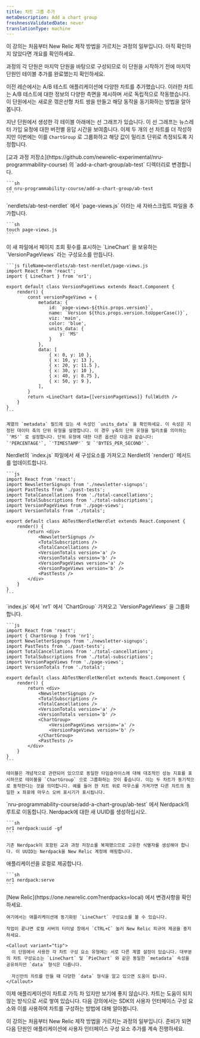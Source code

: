 ```yaml
---
title: 차트 그룹 추가
metaDescription: Add a chart group
freshnessValidatedDate: never
translationType: machine
---
```


<Callout variant="tip">
  이 강의는 처음부터 New Relic 제작 방법을 가르치는 과정의 일부입니다. 아직 확인하지 않았다면 개요를 확인하세요.

  과정의 각 단원은 마지막 단원을 바탕으로 구성되므로 이 단원을 시작하기 전에 마지막 단원인 테이블 추가를 완료했는지 확인하세요.
</Callout>

이전 레슨에서는 A/B 테스트 애플리케이션에 다양한 차트를 추가했습니다. 이러한 차트는 A/B 테스트에 대한 정보의 다양한 측면을 제시하며 서로 독립적으로 작동했습니다. 이 단원에서는 새로운 꺾은선형 차트 쌍을 만들고 해당 동작을 동기화하는 방법을 알아봅니다.

지난 단원에서 생성한 각 테이블 아래에는 선 그래프가 있습니다. 이 선 그래프는 뉴스레터 가입 요청에 대한 버전별 응답 시간을 보여줍니다. 이제 두 개의 선 차트를 더 작성하지만 이번에는 이를 `ChartGroup` 로 그룹화하고 해당 값이 밀리초 단위로 측정되도록 지정합니다.

<Steps>
  <Step>
    [교과 과정 저장소](https://github.com/newrelic-experimental/nru-programmability-course) 의 `add-a-chart-group/ab-test` 디렉터리로 변경합니다.

    ```sh
    cd nru-programmability-course/add-a-chart-group/ab-test
    ```
  </Step>

  <Step>
    `nerdlets/ab-test-nerdlet` 에서 `page-views.js` 이라는 새 자바스크립트 파일을 추가합니다.

    ```sh
    touch page-views.js
    ```
  </Step>

  <Step>
    이 새 파일에서 페이지 조회 횟수를 표시하는 `LineChart` 을 보유하는 `VersionPageViews` 라는 구성요소를 만듭니다.

    ```js fileName=nerdlets/ab-test-nerdlet/page-views.js
    import React from 'react';
    import { LineChart } from 'nr1';

    export default class VersionPageViews extends React.Component {
        render() {
            const versionPageViews = {
                metadata: {
                    id: `page-views-${this.props.version}`,
                    name: `Version ${this.props.version.toUpperCase()}`,
                    viz: 'main',
                    color: 'blue',
                    units_data: {
                        y: 'MS'
                    }
                },
                data: [
                    { x: 0, y: 10 },
                    { x: 10, y: 13 },
                    { x: 20, y: 11.5 },
                    { x: 30, y: 10 },
                    { x: 40, y: 8.75 },
                    { x: 50, y: 9 },
                ],
            }
            return <LineChart data={[versionPageViews]} fullWidth />
        }
    }
    ```

    계열의 `metadata` 필드에 있는 새 속성인 `units_data` 을 확인하세요. 이 속성은 지정된 데이터 축의 단위 유형을 설명합니다. 이 경우 y축의 단위 유형을 밀리초를 의미하는 `'MS'` 로 설정합니다. 단위 유형에 대한 다른 옵션은 다음과 같습니다: `'PERCENTAGE'`, `'TIMESTAMP'` 및 `'BYTES_PER_SECOND'`.
  </Step>

  <Step>
    Nerdlet의 `index.js` 파일에서 새 구성요소를 가져오고 Nerdlet의 `render()` 메서드를 업데이트합니다.

    ```js
    import React from 'react';
    import NewsletterSignups from './newsletter-signups';
    import PastTests from './past-tests';
    import TotalCancellations from './total-cancellations';
    import TotalSubscriptions from './total-subscriptions';
    import VersionPageViews from './page-views';
    import VersionTotals from './totals';

    export default class AbTestNerdletNerdlet extends React.Component {
        render() {
            return <div>
                <NewsletterSignups />
                <TotalSubscriptions />
                <TotalCancellations />
                <VersionTotals version='a' />
                <VersionTotals version='b' />
                <VersionPageViews version='a' />
                <VersionPageViews version='b' />
                <PastTests />
            </div>
        }
    }
    ```
  </Step>

  <Step>
    `index.js` 에서 `nr1` 에서 `ChartGroup` 가져오고 `VersionPageViews` 을 그룹화합니다.

    ```js
    import React from 'react';
    import { ChartGroup } from 'nr1';
    import NewsletterSignups from './newsletter-signups';
    import PastTests from './past-tests';
    import TotalCancellations from './total-cancellations';
    import TotalSubscriptions from './total-subscriptions';
    import VersionPageViews from './page-views';
    import VersionTotals from './totals';

    export default class AbTestNerdletNerdlet extends React.Component {
        render() {
            return <div>
                <NewsletterSignups />
                <TotalSubscriptions />
                <TotalCancellations />
                <VersionTotals version='a' />
                <VersionTotals version='b' />
                <ChartGroup>
                    <VersionPageViews version='a' />
                    <VersionPageViews version='b' />
                </ChartGroup>
                <PastTests />
            </div>
        }
    }
    ```

    테이블은 개념적으로 관련되어 있으므로 동일한 타임슬라이스에 대해 대조적인 성능 지표를 표시하므로 테이블을 `ChartGroup` 으로 그룹화하는 것이 좋습니다. 이는 두 차트가 동기적으로 동작한다는 것을 의미합니다. 예를 들어 한 차트 위로 마우스를 가져가면 다른 차트의 동일한 x 좌표에 마우스 오버 표시기가 표시됩니다.
  </Step>

  <Step>
    `nru-programmability-course/add-a-chart-group/ab-test` 에서 Nerdpack의 루트로 이동합니다.
  </Step>

  <Step>
    Nerdpack에 대한 새 UUID를 생성하십시오.

    ```sh
    nr1 nerdpack:uuid -gf
    ```

    기존 Nerdpack이 포함된 교과 과정 저장소를 복제했으므로 고유한 식별자를 생성해야 합니다. 이 UUID는 Nerdpack을 New Relic 계정에 매핑합니다.
  </Step>

  <Step>
    애플리케이션을 로컬로 제공합니다.

    ```sh
    nr1 nerdpack:serve
    ```
  </Step>

  <Step>
    [New Relic](https://one.newrelic.com?nerdpacks=local) 에서 변경사항을 확인하세요.

    여기에서는 애플리케이션에 동기화된 `LineChart` 구성요소를 볼 수 있습니다.

    작업이 끝나면 로컬 서버의 터미널 창에서 `CTRL+C` 눌러 New Relic 피규어 제공을 중지하세요.

    <Callout variant="tip">
      이 단원에서 사용한 각 차트 구성 요소 유형에는 서로 다른 계열 설정이 있습니다. 대부분의 차트 구성요소는 `LineChart` 및 `PieChart` 와 같은 동일한 `metadata` 속성을 공유하지만 `data` 형식은 다릅니다.

      자신만의 차트를 만들 때 다양한 `data` 형식을 알고 있으면 도움이 됩니다.
    </Callout>
  </Step>
</Steps>

이제 애플리케이션이 차트로 가득 차 있지만 보기에 좋지 않습니다. 차트는 도움이 되지 않는 방식으로 서로 쌓여 있습니다. 다음 강의에서는 SDK의 사용자 인터페이스 구성 요소와 이를 사용하여 차트를 구성하는 방법에 대해 알아봅니다.

<Callout variant="course">
  이 강의는 처음부터 New Relic 제작 방법을 가르치는 과정의 일부입니다. 준비가 되면 다음 단원인 애플리케이션에 사용자 인터페이스 구성 요소 추가를 계속 진행하세요.
</Callout>

